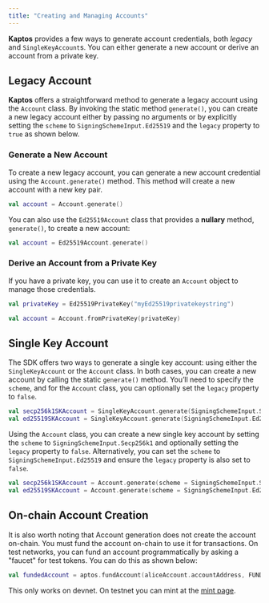 ```yaml
---
title: "Creating and Managing Accounts"
---
```


**Kaptos** provides a few ways to generate account credentials, both _legacy_ and
`SingleKeyAccount`s. You can either generate a new account or derive
an account from a private key.

## Legacy Account

**Kaptos** offers a straightforward method to generate a legacy account using the
`Account` class. By invoking the static method `generate()`, you can create a new
legacy account either by passing no arguments or by explicitly setting
the `scheme` to `SigningSchemeInput.Ed25519` and the `legacy` property to `true` as
shown below.

### Generate a New Account

To create a new legacy account, you can generate a new account credential using the
`Account.generate()` method. This method will create a new account with a new
key pair.

```kotlin
val account = Account.generate()
```

You can also use the `Ed25519Account` class that provides a **nullary** method,
`generate()`, to create a new account:

```kotlin
val account = Ed25519Account.generate()
```

### Derive an Account from a Private Key

If you have a private key, you can use it to create an `Account` object to manage
those credentials.

```kotlin
val privateKey = Ed25519PrivateKey("myEd25519privatekeystring")

val account = Account.fromPrivateKey(privateKey)
```

## Single Key Account

The SDK offers two ways to generate a single key account: using either the
`SingleKeyAccount` or the `Account` class. In both cases, you can create a
new account by calling the static `generate()` method. You’ll need to specify
the `scheme`, and for the `Account` class, you can optionally set the `legacy`
property to `false`.

```kotlin
val secp256k1SKAccount = SingleKeyAccount.generate(SigningSchemeInput.Secp256k1)
val ed25519SKAccount = SingleKeyAccount.generate(SigningSchemeInput.Ed25519)
```

Using the `Account` class, you can create a new single key account by setting
the `scheme` to `SigningSchemeInput.Secp256k1` and optionally setting the
`legacy` property to `false`. Alternatively, you can set the `scheme` to
`SigningSchemeInput.Ed25519` and ensure the `legacy` property is also
set to `false`.

```kotlin
val secp256k1SKAccount = Account.generate(scheme = SigningSchemeInput.Secp256k1)
val ed25519SKAccount = Account.generate(scheme = SigningSchemeInput.Ed25519, legacy = false)
```

## On-chain Account Creation

It is also worth noting that Account generation does not create the account
on-chain. You must fund the account on-chain to use it for transactions.
On test networks, you can fund an account programmatically by asking a
"faucet" for test tokens. You can do this as shown below:

```kotlin
val fundedAccount = aptos.fundAccount(aliceAccount.accountAddress, FUNDING_AMOUNT)
```

This only works on devnet. On testnet you can mint at the [mint page](../../../../../network/faucet).
